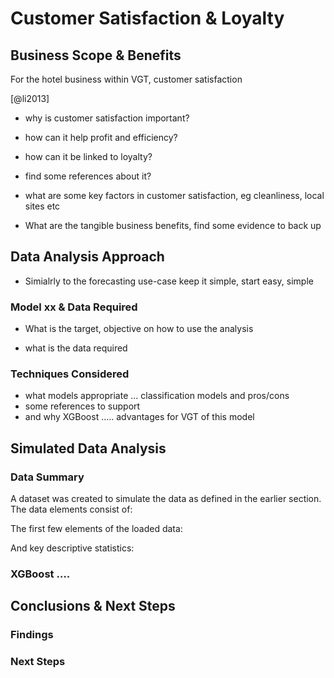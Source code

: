 # Customer Satisfaction & Loyalty

## Business Scope & Benefits

For the hotel business within VGT, customer satisfaction

[@li2013]

-   why is customer satisfaction important?

-   how can it help profit and efficiency?

-   how can it be linked to loyalty?

-   find some references about it?

-   what are some key factors in customer satisfaction, eg cleanliness, local sites etc

-   What are the tangible business benefits, find some evidence to back up

## Data Analysis Approach

-   Simialrly to the forecasting use-case keep it simple, start easy, simple

### Model xx & Data Required

-   What is the target, objective on how to use the analysis

-   what is the data required

### Techniques Considered

-   what models appropriate ... classification models and pros/cons
-   some references to support
-   and why XGBoost ..... advantages for VGT of this model

## Simulated Data Analysis

### Data Summary

A dataset was created to simulate the data as defined in the earlier section. The data elements consist of:

The first few elements of the loaded data:

And key descriptive statistics:

### XGBoost ....

## Conclusions & Next Steps

### Findings

### Next Steps